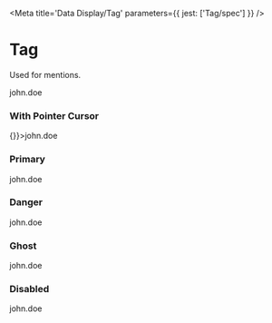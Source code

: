 

<Meta title='Data Display/Tag' parameters={{ jest: ['Tag/spec'] }} />

# Tag

Used for mentions.

<Preview>
  <Story name='Default'>
    <Tag>john.doe</Tag>
  </Story>
</Preview>

<Props of={Tag} />

### With Pointer Cursor

<Preview>
  <Story name='Pointer'>
    <Tag onClick={()=>{}}>john.doe</Tag>
  </Story>
</Preview>

### Primary

<Preview>
  <Story name='Primary'>
    <Tag variant='primary'>john.doe</Tag>
  </Story>
</Preview>

### Danger

<Preview>
  <Story name='Danger'>
    <Tag variant='danger'>john.doe</Tag>
  </Story>
</Preview>

### Ghost

<Preview>
  <Story name='Ghost'>
    <Tag variant='ghost'>john.doe</Tag>
  </Story>
</Preview>

### Disabled

<Preview>
  <Story name='Disabled'>
    <Tag disabled>john.doe</Tag>
  </Story>
</Preview>

